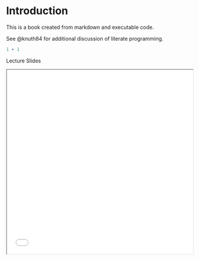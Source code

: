 # Introduction

This is a book created from markdown and executable code.

See @knuth84 for additional discussion of literate programming.

```r
1 + 1
```

Lecture Slides

```{=html}
<iframe class="slide-deck" src="slides/01-Cinematique-du-point.html" width="100%"
    height="500"></iframe>
```